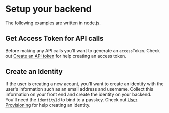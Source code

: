 # Setup your backend

The following examples are written in node.js.

## Get Access Token for API calls

Before making any API calls you'll want to generate an `accessToken`. Check out [Create an API token](./api-token) for help creating an access token.

## Create an Identity

If the user is creating a new acount, you'll want to create an identity with the user's information such as an email address and username. Collect this information on your front end and create the identity on your backend. You'll need the `identityId` to bind to a passkey. Check out [User Provisioning](./user-provisioning-api) for help creating an identity.
